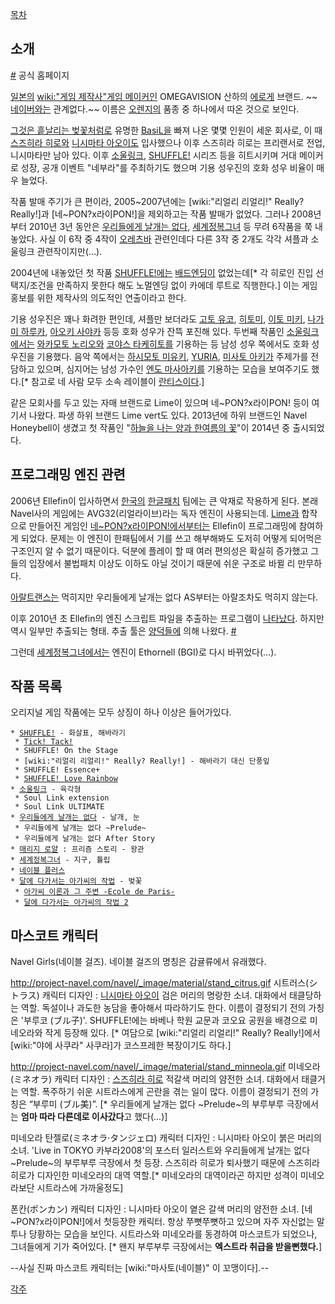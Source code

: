[[목차]]
== 소개 ==
[http://www.project-navel.com/ #] 공식 홈페이지

[[일본]]의 [[wiki:"게임 제작사"게임 메이커]]인 OMEGAVISION 산하의 [[에로게]] 브랜드. ~~[[네이버]]와는 관계없다.~~ 이름은 [[오렌지]]의 품종 중 하나에서 따온 것으로 보인다.

[[그것은 흩날리는 벚꽃처럼]]로 유명한 [[BasiL]]을 빠져 나온 몇몇 인원이 세운 회사로, 이 때 [[스즈히라 히로]]와 [[니시마타 아오이]]도 입사했으나 이후 스즈히라 히로는 프리랜서로 전업, 니시마타만 남아 있다.
이후 [[소울링크]], [[SHUFFLE!]] 시리즈 등을 히트시키며 거대 메이커로 성장, 공개 이벤트 "네부라"를 주최하기도 했으며 기용 성우진의 호화 성우 비율이 매우 늘었다.

작품 발매 주기가 큰 편이라, 2005~2007년에는 [wiki:"리얼리 리얼리!" Really? Really!]과 [네~PON?x라이PON!]을 제외하고는 작품 발매가 없었다. 그러나 2008년부터 2010년 3년 동안은 [[우리들에게 날개는 없다]], [[세계정복그녀]] 등 무려 6작품을 쭉 내놓았다. 사실 이 6작 중 4작이 [[오레츠바]] 관련인데다 다른 3작 중 2개도 각각 셔플과 소울링크 관련작이지만(…).

2004년에 내놓았던 첫 작품 [[SHUFFLE!]]에는 [[배드엔딩]]이 없었는데[* 각 히로인 진입 선택지/조건을 만족하지 못한다 해도 노멀엔딩 없이 카에데 루트로 직행한다.] 이는 게임 홍보를 위한 제작사의 의도적인 연출이라고 한다.

기용 성우진은 꽤나 화려한 편인데, 셔플만 보더라도 [[고토 유코]], [[히토미]], [[이토 미키]], [[나가미 하루카]], [[아오키 사야카]] 등등 호화 성우가 잔뜩 포진해 있다. 두번째 작품인 [[소울링크]]에서는 [[와카모토 노리오]]와 [[코야스 타케히토]]를 기용하는 등 남성 성우 쪽에서도 호화 성우진을 기용했다. 음악 쪽에서는 [[하시모토 미유키]], [[유리아|YURIA]], [[미사토 아키]]가 주제가를 전담하고 있으며, 심지어는 남성 가수인 [[엔도 마사아키]]를 기용하는 모습을 보여주기도 했다.[* 참고로 네 사람 모두 소속 레이블이 [[란티스]]이다.]

같은 모회사를 두고 있는 자매 브랜드로 Lime이 있으며 네~PON?x라이PON! 등이 여기서 나왔다. 파생 하위 브랜드 Lime vert도 있다. 2013년에 하위 브랜드인 Navel Honeybell이 생겼고 첫 작품인 "[[하늘을 나는 양과 한여름의 꽃]]"이 2014년 중 출시되었다.

== 프로그래밍 엔진 관련 ==
2006년 Ellefin이 입사하면서 [[한국]]의 [[한글패치]] 팀에는 큰 악재로 작용하게 된다. 본래 Navel사의 게임에는 AVG32(리얼라이브)라는 독자 엔진이 사용되는데. [[Lime]]과 합작으로 만들어진 게임인 [[네~PON?x라이PON!]]에서부터는 Ellefin이 프로그래밍에 참여하게 되었다. 문제는 이 엔진이 한패팀에서 기를 쓰고 해부해봐도 도저히 어떻게 되어먹은 구조인지 알 수 없기 때문이다. 덕분에 플레이 할 때 여러 편의성은 확실히 증가했고 그들의 입장에서 불법패치 이상도 이하도 아닐 것이기 때문에 쉬운 구조로 바뀔 리 만무하다.

[[아랄트랜스]]는 먹히지만 우리들에게 날개는 없다 AS부터는 아랄조차도 먹히지 않는다.

이후 2010년 초 Ellefin의 엔진 스크립트 파일을 추출하는 프로그램이 [http://blog.naver.com/hijin6908?Redirect=Log&logNo=70084096823 나타났다]. 하지만 역시 일부만 추출되는 형태. 추출 툴은 [[양덕]]들에 의해 나왔다. [http://asmodean.reverse.net/pages/exnllpk.html #]

그런데 [[세계정복그녀]]에서는 엔진이 Ethornell (BGI)로 다시 바뀌었다(…).

== 작품 목록 ==
오리지널 게임 작품에는 모두 상징이 하나 이상은 들어가있다.

 * [[SHUFFLE!]] - 화살표, 해바라기
  * [[Tick! Tack!]]
  * SHUFFLE! On the Stage
  * [wiki:"리얼리 리얼리!" Really? Really!] - 해바라기 대신 단풍잎
  * SHUFFLE! Essence+
  * [[SHUFFLE! Love Rainbow]]
 * [[소울링크]] - 육각형
  * Soul Link extension
  * Soul Link ULTIMATE 
 * [[우리들에게 날개는 없다]] - 날개, 눈
  * 우리들에게 날개는 없다 ~Prelude~
  * 우리들에게 날개는 없다 After Story
 * [[매리지 로얄]] : 프리즘 스토리 - 왕관
 * [[세계정복그녀]] - 지구, 튤립
 * [[네이블 플러스]]
 * [[달에 다가서는 아가씨의 작법]] - 벚꽃
  * [[아가씨 이론과 그 주변 -Ecole de Paris-]]
  * [[달에 다가서는 아가씨의 작법 2]]
== 마스코트 캐릭터 ==
Navel Girls(네이블 걸즈). 네이블 걸즈의 명칭은 감귤류에서 유래했다.

http://project-navel.com/navel/_image/material/stand_citrus.gif
시트러스(シトラス)  
캐릭터 디자인 : [[니시마타 아오이]] 
검은 머리의 명랑한 소녀. 대화에서 태클당하는 역할. 독설이나 과도한 농담을 좋아해서 따라하기도 한다. 이름이 결정되기 전의 가칭은 '부루코 (ブル子)'. SHUFFLE!에는 바베나 학원 교문과 코오요 공원을 배경으로 미네오라와 작게 등장해 있다. [* 여담으로 [wiki:"리얼리 리얼리!" Really? Really!]에서 [wiki:"야에 사쿠라" 사쿠라]가 코스프레한 복장이기도 하다.]

http://project-navel.com/navel/_image/material/stand_minneola.gif 
미네오라(ミネオラ) 
캐릭터 디자인 : [[스즈히라 히로]] 
적갈색 머리의 얌전한 소녀. 대화에서 태클거는 역할. 폭주하기 쉬운 시트라스에게 곤란을 겪는 일이 많다. 이름이 결정되기 전의 가칭은 “부루미 (ブル美)”. [* 우리들에게 날개는 없다 ~Prelude~의 부루부루 극장에서는 '''엄마 따라 다른데로 이사갔다'''고 했다(...)]

미네오라 탄젤로(ミネオラ·タンジェロ) 
캐릭터 디자인 : 니시마타 아오이 
붉은 머리의 소녀. 'Live in TOKYO 카부라2008'의 포스터 일러스트와 우리들에게 날개는 없다 ~Prelude~의 부루부루 극장에서 첫 등장.
스즈히라 히로가 퇴사했기 때문에 스즈히라 히로가 디자인한 미네오라의 대역 역할.[* 미네오라의 대역이라곤 하지만 성격이 미네오라보단 시트라스에 가까울정도]

폰칸(ポンカン) 
캐릭터 디자인 : 니시마타 아오이 
옅은 갈색 머리의 얌전한 소녀. [네~PON?x라이PON!]에서 첫등장한 캐릭터. 항상 쭈뼛쭈뼛하고 있으며 자주 자신없는 말투나 당황하는 모습을 보인다. 시트라스와 미네오라를 동경하여 마스코트가 되었으나, 그녀들에게 기가 죽어있다. [* 왠지 부루부루 극장에서는 '''엑스트라 취급을 받을뻔했다.'''] 

--사실 진짜 마스코트 캐릭터는 [wiki:"마사토(네이블)" 이 꼬맹이다].--

[[각주]]
